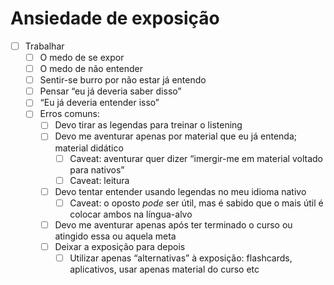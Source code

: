 # Ansiedade de exposição {-}

- [ ] Trabalhar
	- [ ] O medo de se expor
	- [ ] O medo de não entender
	- [ ] Sentir-se burro por não estar já entendo
	- [ ] Pensar "eu já deveria saber disso"
	- [ ] "Eu já deveria entender isso"
	- [ ] Erros comuns:
		- [ ] Devo tirar as legendas para treinar o listening
		- [ ] Devo me aventurar apenas por material que eu já entenda; material didático
			- [ ] Caveat: aventurar quer dizer "imergir-me em material voltado para nativos"
			- [ ] Caveat: leitura
		- [ ] Devo tentar entender usando legendas no meu idioma nativo
			- [ ] Caveat: o oposto _pode_ ser útil, mas é sabido que o mais útil é colocar ambos na língua-alvo
		- [ ] Devo me aventurar apenas após ter terminado o curso ou atingido essa ou aquela meta
		- [ ] Deixar a exposição para depois
			- [ ] Utilizar apenas "alternativas" à exposição: flashcards, aplicativos, usar apenas material do curso etc
